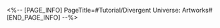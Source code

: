 <%-- [PAGE_INFO]
PageTitle=#Tutorial/Divergent Universe: Artworks#
[END_PAGE_INFO] --%>
{{Tutorial
|sort      = 931401
|title     = Divergent Universe: Artworks
|subtitle  = 
|type      = Simulated Universe
|about     = 
|image1    = Tutorial Divergent Universe Artworks 1.png{{subst:void|<!--$UPLOAD:<<SpriteOutput/TutorialPic/TutorialPage_931401.png>-<Tutorial Divergent Universe Artworks 1.png>>}}
|text1     = There are several artwork exhibition areas on the Radiant Feldspar, which can be used to preview and display arranged {{Color|h|nobold=1|artworks}}.
|image2    = Tutorial Divergent Universe Artworks 2.png{{subst:void|<!--$UPLOAD:<<SpriteOutput/TutorialPic/TutorialPage_931402.png>-<Tutorial Divergent Universe Artworks 2.png>>}}
|text2     = Receive {{Color|h|nobold=1|artworks}} after completing special challenges in {{Color|h|nobold=1|Divergent Universe}}, {{Color|h|nobold=1|Simulated Universe: Swarm Disaster}}, and {{Color|h|nobold=1|Simulated Universe: Gold and Gears}}.
}}